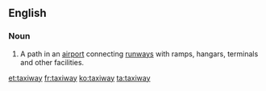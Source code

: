 ==English==
{{wikipedia}}
===Noun===
{{en-noun}}

# {{aviation}} A path in an [[airport]] connecting [[runways]] with ramps, hangars, terminals and other facilities.

[[et:taxiway]]
[[fr:taxiway]]
[[ko:taxiway]]
[[ta:taxiway]]